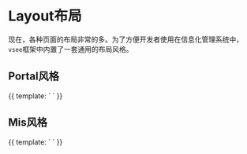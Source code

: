
<Meta title="组件库/Layout布局/Layout布局" />

# Layout布局

现在，各种页面的布局非常的多。为了方便开发者使用在信息化管理系统中，`vsee`框架中内置了一套通用的布局风格。

## Portal风格

<Preview withToolbar>
<Story name="portal类型" height="360px">
{{
  template: `
    <async-component path="/views/PortalLayout.vue"/>
  `
}}
</Story>
</Preview>

## Mis风格

<Preview withToolbar>
<Story name="mis类型" height="360px">
{{
  template: `
    <async-component path="/views/MisLayout.vue"/>
  `
}}
</Story>
</Preview>

